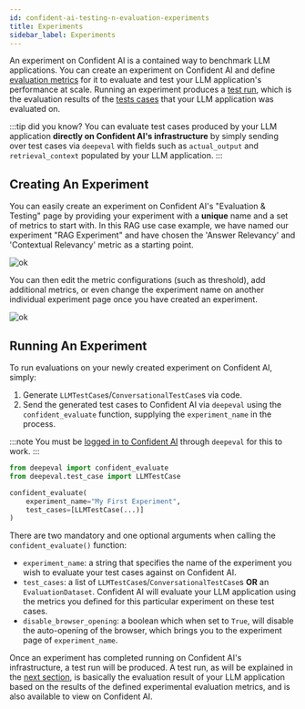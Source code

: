 ```yaml
---
id: confident-ai-testing-n-evaluation-experiments
title: Experiments
sidebar_label: Experiments
---
```


An experiment on Confident AI is a contained way to benchmark LLM applications. You can create an experiment on Confident AI and define [evaluation metrics](metrics-introduction) for it to evaluate and test your LLM application's performance at scale. Running an experiment produces a [test run](confident-ai-testing-n-evaluation-test-run), which is the evaluation results of the [tests cases](evaluation-test-cases) that your LLM application was evaluated on.

:::tip did you know?
You can evaluate test cases produced by your LLM application **directly on Confident AI's infrastructure** by simply sending over test cases via `deepeval` with fields such as `actual_output` and `retrieval_context` populated by your LLM application.
:::

## Creating An Experiment

You can easily create an experiment on Confident AI's "Evaluation & Testing" page by providing your experiment with a **unique** name and a set of metrics to start with. In this RAG use case example, we have named our experiment "RAG Experiment" and have chosen the 'Answer Relevancy' and 'Contextual Relevancy' metric as a starting point.

![ok](https://confident-bucket.s3.amazonaws.com/confident-create-experiment.svg)

You can then edit the metric configurations (such as threshold), add additional metrics, or even change the experiment name on another individual experiment page once you have created an experiment.

![ok](https://confident-bucket.s3.amazonaws.com/confident-edit-experiment.svg)

## Running An Experiment

To run evaluations on your newly created experiment on Confident AI, simply:

1. Generate `LLMTestCase`s/`ConversationalTestCase`s via code.
2. Send the generated test cases to Confident AI via `deepeval` using the `confident_evaluate` function, supplying the `experiment_name` in the process.

:::note
You must be [logged in to Confident AI](confident-ai-introduction#login-to-confident-ai) through `deepeval` for this to work.
:::

```python
from deepeval import confident_evaluate
from deepeval.test_case import LLMTestCase

confident_evaluate(
    experiment_name="My First Experiment",
    test_cases=[LLMTestCase(...)]
)
```

There are two mandatory and one optional arguments when calling the `confident_evaluate()` function:

- `experiment_name`: a string that specifies the name of the experiment you wish to evaluate your test cases against on Confident AI.
- `test_cases`: a list of `LLMTestCase`s/`ConversationalTestCase`s **OR** an `EvaluationDataset`. Confident AI will evaluate your LLM application using the metrics you defined for this particular experiment on these test cases.
- `disable_browser_opening`: a boolean which when set to `True`, will disable the auto-opening of the browser, which brings you to the experiment page of `experiment_name`.

Once an experiment has completed running on Confident AI's infrastructure, a test run will be produced. A test run, as will be explained in the [next section](confident-ai-testing-n-evaluation-test-run), is basically the evaluation result of your LLM application based on the results of the defined experimental evaluation metrics, and is also available to view on Confident AI.
